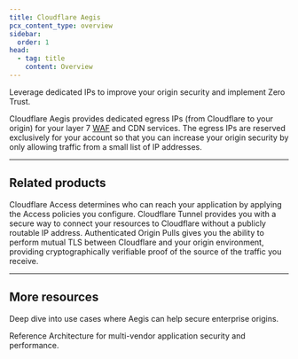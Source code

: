 ```yaml
---
title: Cloudflare Aegis
pcx_content_type: overview
sidebar:
  order: 1
head:
  - tag: title
    content: Overview
---
```



<Description>

Leverage dedicated IPs to improve your origin security and implement Zero Trust.
</Description>

<Plan type="enterprise" />

Cloudflare Aegis provides dedicated egress IPs (from Cloudflare to your origin) for your layer 7 [WAF](/waf/) and <GlossaryTooltip term="content delivery network (CDN)">CDN</GlossaryTooltip> services. The egress IPs are reserved exclusively for your account so that you can increase your origin security by only allowing traffic from a small list of IP addresses.

***

## Related products

<RelatedProduct header="Cloudflare Access" href="/cloudflare-one/policies/access/" product="cloudflare-one">
Cloudflare Access determines who can reach your application by applying the Access policies you configure.
</RelatedProduct>

<RelatedProduct header="Cloudflare Tunnel" href="/cloudflare-one/connections/connect-networks/" product="cloudflare-one">
Cloudflare Tunnel provides you with a secure way to connect your resources to Cloudflare without a publicly routable IP address.
</RelatedProduct>

<RelatedProduct header="Authenticated Origin Pulls" href="/ssl/origin-configuration/authenticated-origin-pull/" product="ssl">
Authenticated Origin Pulls gives you the ability to perform mutual TLS between Cloudflare and your origin environment, providing cryptographically verifiable proof of the source of the traffic you receive.
</RelatedProduct>

***

## More resources

<CardGrid>

<LinkTitleCard title="Introductory blog post" href="https://blog.cloudflare.com/cloudflare-aegis/" icon="open-book">

Deep dive into use cases where Aegis can help secure enterprise origins.
</LinkTitleCard>

<LinkTitleCard title="Multi-Vendor Architecture" href="/reference-architecture/architectures/multi-vendor/#connectivity-options" icon="document">

Reference Architecture for multi-vendor application security and performance.
</LinkTitleCard>

</CardGrid>
